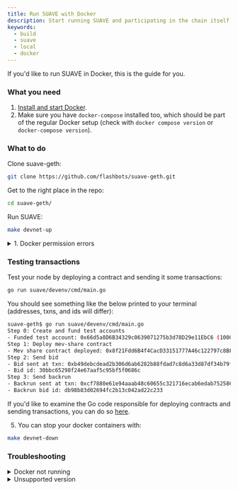 ```yaml
---
title: Run SUAVE with Docker
description: Start running SUAVE and participating in the chain itself
keywords:
  - build
  - suave
  - local
  - docker
---
```


If you'd like to run SUAVE in Docker, this is the guide for you.

### What you need

1. [Install and start Docker](https://docs.docker.com/get-docker/).
2. Make sure you have `docker-compose` installed too, which should be part of the regular Docker setup (check with `docker compose version` or `docker-compose version`).

### What to do

Clone suave-geth:

```bash
git clone https://github.com/flashbots/suave-geth.git
```

Get to the right place in the repo:

```bash
cd suave-geth/
```

Run SUAVE:

```bash
make devnet-up
```

<Details>
  <summary>1. Docker permission errors</summary>
  <div>
    <div>
      <div>
        It is likely best to create a new user group for Docker, rather than run
        the above command as sudo. You can do by running:
        <br />
        <br />
        <pre>sudo usermod -aG docker $USER newgrp docker</pre>
      </div>
    </div>
  </div>
</Details>

### Testing transactions

Test your node by deploying a contract and sending it some transactions:

```bash
go run suave/devenv/cmd/main.go
```

You should see something like the below printed to your terminal (addresses, txns, and ids will differ):

```bash
suave-geth$ go run suave/devenv/cmd/main.go
Step 0: Create and fund test accounts
- Funded test account: 0x66d5a8D6B34329c0639071275b3d78D29e11EbC6 (100000000)
Step 1: Deploy mev-share contract
- Mev share contract deployed: 0x8f21Fdd6B4f4CacD33151777A46c122797c8BF17
Step 2: Send bid
- Bid sent at txn: 0xb49debcdead2b306d6ab6282b88fdad7c8d6a33d87df34b79f56d141eae7c08a
- Bid id: 30bbc65298f24e67aaf5c95bf5f0686c
Step 3: Send backrun
- Backrun sent at txn: 0xcf7880e61e94aaab48c60655c321716ecab6edab752586448b0412e93a969889
- Backrun bid id: db98b83d02694fc2b13c042ad22c233
```

If you'd like to examine the Go code responsible for deploying contracts and sending transactions, you can do so [here](https://github.com/flashbots/suave-geth/blob/main/suave/devenv/cmd/main.go).

5. You can stop your docker containers with:

```bash
make devnet-down
```

### Troubleshooting

<Details>
  <summary>Docker not running</summary>
  <div>
    <div>
      <div>
        Make sure that Docker is running. On most Linux machines, you can do
        this with:
        <br />
        <pre>sudo systemctl start docker</pre>
        <br />
        You can check the current status with:
        <br />
        <pre>sudo systemctl status docker</pre>
        <br />
        If you installed Docker and still run into issues with docker-compose,
        you can try:
        <br />
        <pre>sudo apt install docker-compose</pre>
      </div>
    </div>
  </div>
</Details>
<Details>
  <summary>Unsupported version</summary>
  <div>
    <div>
      <div>
        If you're running an older version of Docker, you may get a message that
        looks like this:
        <br />
        <pre>
          ERROR: Version in "././suave/devenv/docker-compose.yml" is
          unsupported.
        </pre>
        <br />
        Go to the file in "/suave/devenv/docker-compose.yml" and change the
        first line to use <b>3.3</b> rather than <b>3.8</b>.
      </div>
    </div>
  </div>
</Details>
